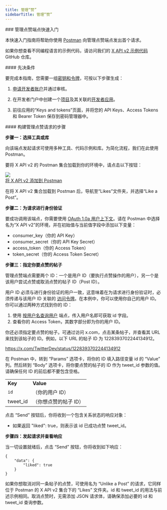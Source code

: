 ```yaml
---
title: 管理“赞”
sidebarTitle: 管理“赞”
---
```



<div id="getting-started-with-the-manage-likes-endpoints">
  ### 管理点赞端点快速入门
</div>

本快速入门指南将帮助你使用 [Postman](/zh/tutorials/postman-getting-started) 向管理点赞端点发出首个请求。

如果你想查看不同编程语言的示例代码，请访问我们的 [X API v2 示例代码](https://github.com/xdevplatform/Twitter-API-v2-sample-code) GitHub 仓库。 

<div id="prerequisites">
  #### 先决条件
</div>

要完成本指南，您需要一组[密钥和令牌](/zh/resources/fundamentals/authentication)，可按以下步骤生成：

1. [申请开发者账户](https://developer.x.com/en/apply-for-access)并通过审核。

2. 在开发者门户中创建一个[项目](/zh/resources/fundamentals/projects)及其关联的[开发者应用](/zh/resources/fundamentals/developer-apps)。

3. 前往应用的“Keys and tokens”页面，并将您的 API Keys、Access Tokens 和 Bearer Token 保存到密码管理器中。

<div id="steps-to-build-a-manage-likes-request">
  #### 构建管理点赞请求的步骤
</div>

**步骤一：选择工具或库**

向该端点发起请求可使用多种工具、代码示例和库。为简化流程，我们在此使用 Postman。

要将 X API v2 的 Postman 集合加载到你的环境中，请点击以下按钮：

[![](https://cdn.cms-twdigitalassets.com/content/dam/developer-twitter/m1_vnext/carat.svg)<br />将 X API v2 添加到 Postman](https://app.getpostman.com/run-collection/9956214-784efcda-ed4c-4491-a4c0-a26470a67400)

在将 X API v2 集合加载到 Postman 后，导航至“Likes”文件夹，并选择“Like a Post”。

**步骤二：为请求进行身份验证**

要成功调用该端点，你需要使用 [OAuth 1.0a 用户上下文](/zh/resources/fundamentals/authentication)。请在 Postman 中选择名为“X API v2”的环境，并在初始值与当前值字段中添加以下变量：

- consumer\_key（你的 API Key）
- consumer\_secret（你的 API Key Secret）
- access\_token（你的 Access Token）
- token\_secret（你的 Access Token Secret）
   

**步骤三：指定你要点赞的帖子**

管理点赞端点需要两个 ID：一个是用户 ID（要执行点赞操作的用户），另一个是该用户尝试点赞或取消点赞的帖子 ID（Post ID）。 

用户 ID 必须与进行身份验证的用户一致，这意味着在为请求进行身份验证时，必须传递与该用户 ID 关联的 [访问令牌](/zh/resources/fundamentals/authentication#obtaining-access-tokens-using-3-legged-oauth-flow)。在本例中，你可以使用你自己的用户 ID。你可以通过两种方式找到你的 ID：

1. 使用 [按用户名查询用户](/zh/x-api/users/user-lookup-by-id) 端点，传入用户名即可获取 id 字段。 
2. 查看你的 Access Token，其数字部分即为你的用户 ID。
    

你还必须指定要点赞的帖子。可通过访问 x.com，点击某条帖子，并查看其 URL 来找到该帖子的 ID。例如，以下 URL 的帖子 ID 为 1228393702244134912。

https://x.com/TwitterDev/status/1228393702244134912

在 Postman 中，转到 “Params” 选项卡，将你的 ID 填入路径变量 id 的 “Value” 列。然后转到 “Body” 选项卡，将你要点赞的帖子的 ID 作为 tweet\_id 参数的值。请确保任何 ID 的前后都不要包含空格。

|     |     |
| :--- | :--- |
| **Key** | **Value** |
| `id` | （你的用户 ID） |
| tweet\_id | （你想点赞的帖子 ID） |

点击 “Send” 按钮后，你将收到一个包含关系状态的响应对象：

- 如果返回 "liked": true，则表示该 id 已成功点赞 tweet\_id。
   

**步骤四：发起请求并查看响应**

当一切设置就绪后，点击 “Send” 按钮，你将收到如下响应：

```
{
    "data": {
        "liked": true
    }
}
```

如果你想取消对同一条帖子的点赞，可使用名为 “Unlike a Post” 的请求，它同样位于 Postman 的 X API v2 集合下的 “Likes” 文件夹。id 和 tweet\_id 的用法与前述示例相同。取消点赞时，无需添加 JSON 请求体，请确保添加必要的 id 和 tweet\_id 查询参数。